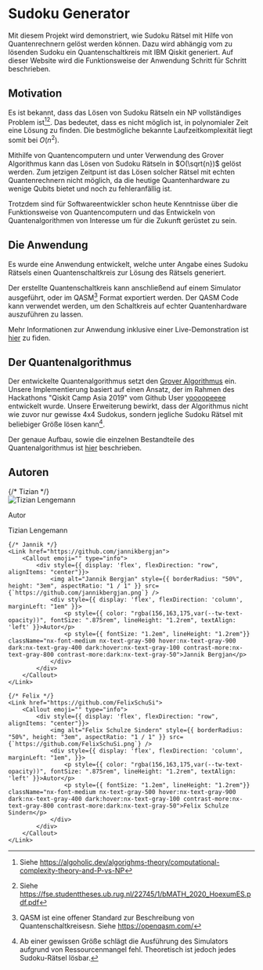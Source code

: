 
# Sudoku Generator

Mit diesem Projekt wird demonstriert, wie Sudoku Rätsel mit Hilfe von Quantenrechnern gelöst werden können.
Dazu wird abhängig vom zu lösenden Sudoku ein Quantenschaltkreis mit IBM Qiskit generiert.
Auf dieser Website wird die Funktionsweise der Anwendung Schritt für Schritt beschrieben.

## Motivation
Es ist bekannt, dass das Lösen von Sudoku Rätseln ein NP vollständiges Problem ist[^1][^2].
Das bedeutet, dass es nicht möglich ist, in polynomialer Zeit eine Lösung zu finden.
Die bestmögliche bekannte Laufzeitkomplexität liegt somit bei $O(n^2)$.

Mithilfe von Quantencomputern und unter Verwendung des Grover Algorithmus kann das Lösen
von Sudoku Rätseln in $O(\sqrt{n})$ gelöst werden. 
Zum jetzigen Zeitpunt ist das Lösen solcher Rätsel mit echten Quantenrechnern nicht möglich,
da die heutige Quantenhardware zu wenige Qubits bietet und noch zu fehleranfällig ist.

Trotzdem sind für Softwareentwickler schon heute Kenntnisse über die Funktionsweise von Quantencomputern und das Entwickeln von
Quantenalgorithmen von Interesse um für die Zukunft gerüstet zu sein.

## Die Anwendung
Es wurde eine Anwendung entwickelt, welche unter Angabe eines Sudoku Rätsels
einen Quantenschaltkreis zur Lösung des Rätsels generiert.

Der erstellte Quantenschaltkreis kann anschließend auf einem Simulator ausgeführt,
oder im QASM[^3] Format exportiert werden. Der QASM Code kann verwendet werden, um den
Schaltkreis auf echter Quantenhardware auszuführen zu lassen.

Mehr Informationen zur Anwendung inklusive einer Live-Demonstration ist [hier](/quantenalgorithmus/uebersicht/demo-anwendung) zu fiden. 

## Der Quantenalgorithmus

Der entwickelte Quantenalgorithmus setzt den [Grover Algorithmus](/basiswissen/grover) ein.
Unsere Implementierung basiert auf einen Ansatz, der im Rahmen des Hackathons "Qiskit Camp Asia 2019"
vom Github User [yoooopeeee](https://github.com/yoooopeeee) entwickelt wurde.
Unsere Erweiterung bewirkt, dass der Algorithmus nicht wie zuvor nur gewisse 4x4 Sudokus, sondern
jegliche Sudoku Rätsel mit beliebiger Größe lösen kann[^4].

Der genaue Aufbau, sowie die einzelnen Bestandteile des Quantenalgorithmus ist [hier](/quantenalgorithmus/uebersicht/bestandteile) beschrieben.

## Autoren
<div className="authors" style={{ display: 'flex', flexDirection: "row", gap: "1rem", flexWrap: "wrap", marginTop: "1rem" }}>
{/* Tizian */}
    <Link href="https://github.com/tizianl">
        <Callout emoji="" type="info">
            <div style={{ display: 'flex', flexDirection: "row", alignItems: "center"}}>
                <img alt="Tizian Lengemann" style={{ borderRadius: "50%", height: "3em", aspectRatio: "1 / 1" }} src={`https://github.com/tizianl.png`} />
                <div style={{ display: 'flex', flexDirection: 'column', marginLeft: "1em" }}>
                    <p style={{ color: "rgba(156,163,175,var(--tw-text-opacity))", fontSize: ".875rem", lineHeight: "1.2rem",textAlign: 'left' }}>Autor</p>
                    <p style={{ fontSize: "1.2em", lineHeight: "1.2rem"}} className="nx-font-medium nx-text-gray-500 hover:nx-text-gray-900 dark:nx-text-gray-400 dark:hover:nx-text-gray-100 contrast-more:nx-text-gray-800 contrast-more:dark:nx-text-gray-50">Tizian Lengemann</p>
                </div>
            </div>
        </Callout>
    </Link>
    
    {/* Jannik */}
    <Link href="https://github.com/jannikbergjan">
        <Callout emoji="" type="info">
            <div style={{ display: 'flex', flexDirection: "row", alignItems: "center"}}>
                <img alt="Jannik Bergjan" style={{ borderRadius: "50%", height: "3em", aspectRatio: "1 / 1" }} src={`https://github.com/jannikbergjan.png`} />
                <div style={{ display: 'flex', flexDirection: 'column', marginLeft: "1em" }}>
                    <p style={{ color: "rgba(156,163,175,var(--tw-text-opacity))", fontSize: ".875rem", lineHeight: "1.2rem", textAlign: 'left' }}>Autor</p>
                    <p style={{ fontSize: "1.2em", lineHeight: "1.2rem"}} className="nx-font-medium nx-text-gray-500 hover:nx-text-gray-900 dark:nx-text-gray-400 dark:hover:nx-text-gray-100 contrast-more:nx-text-gray-800 contrast-more:dark:nx-text-gray-50">Jannik Bergjan</p>
                </div>
            </div>
        </Callout>
    </Link>

    {/* Felix */}
    <Link href="https://github.com/FelixSchuSi">
        <Callout emoji="" type="info">
            <div style={{ display: 'flex', flexDirection: "row", alignItems: "center"}}>
                <img alt="Felix Schulze Sindern" style={{ borderRadius: "50%", height: "3em", aspectRatio: "1 / 1" }} src={`https://github.com/FelixSchuSi.png`} />
                <div style={{ display: 'flex', flexDirection: 'column', marginLeft: "1em", }}>
                    <p style={{ color: "rgba(156,163,175,var(--tw-text-opacity))", fontSize: ".875rem", lineHeight: "1.2rem", textAlign: 'left' }}>Autor</p>
                    <p style={{ fontSize: "1.2em", lineHeight: "1.2rem"}} className="nx-font-medium nx-text-gray-500 hover:nx-text-gray-900 dark:nx-text-gray-400 dark:hover:nx-text-gray-100 contrast-more:nx-text-gray-800 contrast-more:dark:nx-text-gray-50">Felix Schulze Sindern</p>
                </div>
            </div>
        </Callout>
    </Link>
</div>

[^1]: Siehe https://algoholic.dev/algorighms-theory/computational-complexity-theory-and-P-vs-NP
[^2]: Siehe https://fse.studenttheses.ub.rug.nl/22745/1/bMATH_2020_HoexumES.pdf.pdf
[^3]: QASM ist eine offener Standard zur Beschreibung von Quantenschaltkreisesn. Siehe https://openqasm.com/ 
[^4]: Ab einer gewissen Größe schlägt die Ausführung des Simulators aufgrund von Ressourcenmangel fehl. Theoretisch ist jedoch jedes Sudoku-Rätsel lösbar.